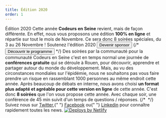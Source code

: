 ```yaml
---
title: Édition 2020
order: 1
---
```



<OGImage path="/images/ces/social.jpg" />
<Stack spacing="16">
  <Card
    variant="primary"
  >
    <Flex align="center" justify="center" direction={{ base: 'column', lg: 'row'}}>
      <Box maxW="60ch">
        <Heading fontSize="2xl">
          Édition 2020
        </Heading>
        <Text>
          Cette année <strong>Codeurs en Seine</strong> revient, mais de façon différente.
          En effet, nous vous proposons une édition <strong>100% en ligne</strong> et répartie sur tout le mois de Novembre.
        </Text>
        <Text fontWeight="bold">
          Ce sera donc 8 soirées spéciales, du 3 au 26 Novembre&nbsp;!
        </Text>
      </Box>
      <Box
        ml={{ lg: 'auto' }}
        pt={{ base: 4, lg: 0 }}
        pl={{ lg: 4 }}
        maxW={{ lg: '16rem' }}
        w="full"
      >
        <ButtonGroup
          spacing={4}
          align="center"
          childProps={{ w: { base: 'full', xs: 'auto', lg: 'full'} }}
        >
          <Text color="brand.50" fontSize="sm" fontWeight="bold" textAlign="center">
            Soutenez l'édition 2020
          </Text>
          <Button as={Link} to="sponsors" color="brand.600">
            Devenir sponsor
          </Button>
          {/* <Button variant="outline" _hover={{ color: 'brand.600', bg: 'white' }}>
            Découvrir le programme
          </Button> */}
        </ButtonGroup>
      </Box>
    </Flex>
  </Card>

  <Stack isInline spacing="8" align="flex-start" justify="center">
    <Stack maxW="60ch">
      <Heading as="h3" fontSize="xl">
        Des soirées par la communauté pour la communauté
      </Heading>
      <Text>
        Codeurs en Seine c'est en temps normal une journée de <strong>conférences gratuite</strong> qui se déroule à Rouen, pour découvrir, apprendre et partager autour du monde du développement.
      </Text>
      <Text>
        Mais, au vu des circonstances mondiales sur l'épidémie, nous ne souhaitons pas vous faire prendre un risque en rassemblant 1000 personnes au même endroit cette année.
      </Text>
      <Text>
        Après beaucoup de débats en interne, nous avons choisi <strong>un format plus adapté et agréable pour cette version en ligne</strong> de cette année.
      </Text>
      <Text>
        C'est donc <strong>8 soirées</strong> que l'on vous propose cette année. Avec chaque soir, une conférence de 45 min suivit d'un temps de questions / réponses.
      </Text>
    </Stack>
    {/* <Box w="2xl" maxW="full" borderRadius="lg" overflow="hidden">
      <Image src="https://bit.ly/sage-adebayo" alt="" />
    </Box> */}
  </Stack>

  <Stack spacing="4">
    <Newsletter />
    <Text textAlign="center">
      Suivez nous sur <A href="https://twitter.com/codeursenseine">Twitter</A>,{" "}
      <A href="http://facebook.com/codeursenseine">Facebook</A> ou{" "}
      <A href="https://fr.linkedin.com/company/codeurs-en-seine">Linkedin</A> pour
      connaître rapidement toutes les news.
    </Text>
  </Stack>

  <Flex align="center" justify="center">
    <a href="https://www.netlify.com">
      <img src="https://www.netlify.com/img/global/badges/netlify-light.svg" alt="Deploys by Netlify" />
    </a>
  </Flex>

</Stack>
